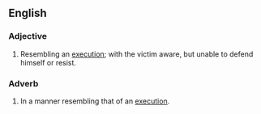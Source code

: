 ==English==

===Adjective===
{{en-adj|head=[[execution]] [[style]]|-}}

# {{lb|en|idiomatic|of a murder}} Resembling an [[execution]]; with the victim aware, but unable to defend himself or resist.

===Adverb===
{{en-adv|head=[[execution]] [[style]]|-}}

# {{lb|en|idiomatic|of murdering}} In a manner resembling that of an [[execution]].
